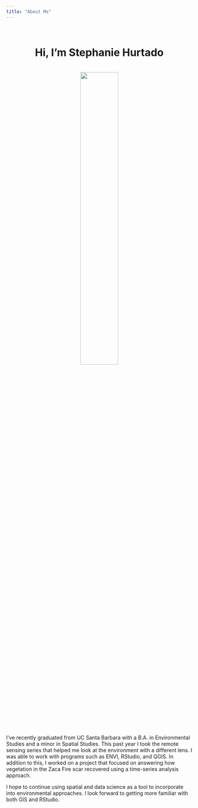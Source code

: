 ```yaml
---
title: "About Me"
---
```

<br>
<center>
# Hi, I'm Stephanie Hurtado 
<br>
![](~/github/geog176A-lab01/img/IMG_yo.jpg){width="45%"}
</center>

<br>
I've recently graduated from UC Santa Barbara with a B.A. in Environmental Studies and a minor in Spatial Studies. This past year I took the remote sensing series that helped me look at the environment with a different lens. I was able to work with programs such as ENVI, RStudio, and QGIS. In addition to this, I worked on a project that focused on answering how vegetation in the Zaca Fire scar recovered using a time-series analysis approach. 
<br>

I hope to continue using spatial and data science as a tool to incorporate into environmental approaches. I look forward to getting more familiar with both GIS and RStudio.




